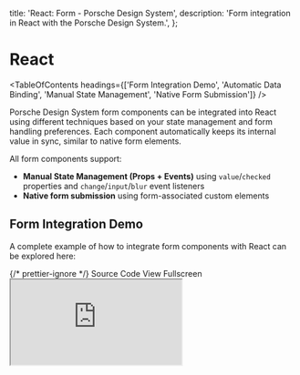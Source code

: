 
  title: 'React: Form - Porsche Design System',
  description: 'Form integration in React with the Porsche Design System.',
};

# React

<TableOfContents
  headings={['Form Integration Demo', 'Automatic Data Binding', 'Manual State Management', 'Native Form Submission']}
/>

Porsche Design System form components can be integrated into React using different techniques based on your state
management and form handling preferences. Each component automatically keeps its internal value in sync, similar to
native form elements.

All form components support:

- **Manual State Management (Props + Events)** using `value`/`checked` properties and `change`/`input`/`blur` event
  listeners
- **Native form submission** using form-associated custom elements

## Form Integration Demo

A complete example of how to integrate form components with React can be explored here:

<div className="flex flex-wrap gap-static-md mt-fluid-lg">
  <PLinkPure icon="external">
    {/* prettier-ignore */}
    <Link href="https://github.com/porsche-design-system/examples/tree/main/frameworks/react">Source Code</Link>
  </PLinkPure>
  <PLinkPure icon="external">
    <Link href="https://porsche-design-system.github.io/examples/react">View Fullscreen</Link>
  </PLinkPure>
</div>

<iframe
  className="my-fluid-md w-full aspect-3/2 rounded-lg shadow-high"
  title="React: Demo application"
  src="https://porsche-design-system.github.io/examples/react"
/>

## Manual State Management (Preferred)

While all custom form components update their internal state automatically, you can manage their values externally using
the `value` or `checked` props along with `input`, `change`, and `blur` events. This approach allows flexible
integration with any form library.

```javascript
const [value, setValue] = useState<PInputTextProps['value']>('');

const onInput = (e: CustomEvent<InputTextInputEventDetail>) => {
  setValue(e.target.value);
};
...
<PInputText name="myInputText" label="Some Label" value={value} onInput={onInput} />
```

## Native Form Submission

All custom form components are form-associated custom elements that integrate seamlessly with forms. Leveraging the
[ElementInternals](https://developer.mozilla.org/en-US/docs/Web/API/ElementInternals) API, They will work like their
native counterparts, ensuring compatibility with form behaviors. However, note that browser support for this API is
limited.

```javascript
const onSubmit = (e: FormEvent<HTMLFormElement>) => {
  console.log(e);
};
...
<form onSubmit={onSubmit}>
  <PInputText name="myInputText" label="Some Label"></PInputText>
  <PButton type="submit">Submit</PButton>
</form>
```
